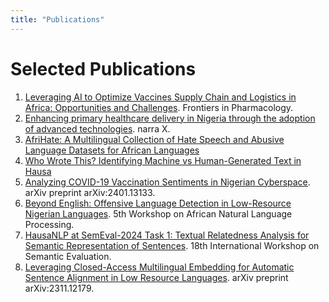 ```yaml
---
title: "Publications"
---
```


# Selected Publications

1. [Leveraging AI to Optimize Vaccines Supply Chain and Logistics in Africa: Opportunities and Challenges](https://www.frontiersin.org/journals/pharmacology/articles/10.3389/fphar.2025.1531141/full). Frontiers in Pharmacology. 
2. [Enhancing primary healthcare delivery in Nigeria through the adoption of advanced technologies](https://narrax.org/main/article/view/180). narra X. 
3. [AfriHate: A Multilingual Collection of Hate Speech and Abusive Language Datasets for African Languages](https://openreview.net/forum?id=KoFRZspZoP)
4. [Who Wrote This? Identifying Machine vs Human-Generated Text in Hausa](https://openreview.net/forum?id=j9CCM7NDAO)
5. [Analyzing COVID-19 Vaccination Sentiments in Nigerian Cyberspace](https://arxiv.org/abs/2401.13133). arXiv preprint arXiv:2401.13133.
6. [Beyond English: Offensive Language Detection in Low-Resource Nigerian Languages](https://openreview.net/forum?id=8H6fHHZI36). 5th Workshop on African Natural Language Processing.
7. [HausaNLP at SemEval-2024 Task 1: Textual Relatedness Analysis for Semantic Representation of Sentences](https://aclanthology.org/2024.semeval-1.29). 18th International Workshop on Semantic Evaluation.
8. [Leveraging Closed-Access Multilingual Embedding for Automatic Sentence Alignment in Low Resource Languages](https://arxiv.org/abs/2311.12179). arXiv preprint arXiv:2311.12179.
